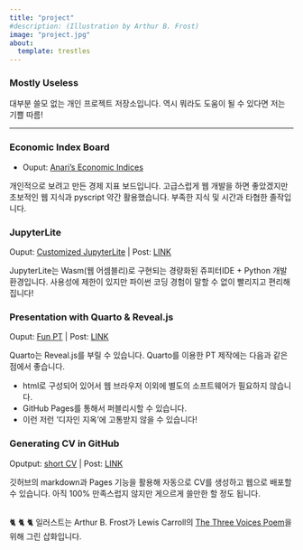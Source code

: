 ```yaml
---
title: "project"
#description: (Illustration by Arthur B. Frost)
image: "project.jpg"
about:
  template: trestles
---
```

### Mostly Useless

대부분 쓸모 없는 개인 프로젝트 저장소입니다. 역시 뭐라도 도움이 될 수 있다면 저는 기쁠 따름!

---

### Economic Index Board 

- Ouput: [Anari's Economic Indices](https://eis.anari.dev/)

개인적으로 보려고 만든 경제 지표 보드입니다. 고급스럽게 웹 개발을 하면 좋았겠지만 초보적인 웹 지식과 pyscript 약간 활용했습니다. 부족한 지식 및 시간과 타협한 졸작입니다. 

### JupyterLite

Ouput: [Customized JupyterLite](https://jupyterlite.anari.dev/) | Post: [LINK](https://www.lostineconomics.com/posts/computer-tool/2022-12-06-jupyterlite-githubpages.html)

JupyterLite는 Wasm(웹 어셈블리)로 구현되는 경량화된 쥬피터IDE + Python 개발 환경입니다. 사용성에 제한이 있지만 파이썬 코딩 경험이 말할 수 없이 빨리지고 편리해집니다! 

### Presentation with Quarto & Reveal.js 

Ouput: [Fun PT](https://fun-pt.lostineconomics.com/) | Post: [LINK](https://www.lostineconomics.com/posts/computer-tool/2022-07-07-pt-with-quarto.html)

Quarto는 Reveal.js를 부릴 수 있습니다. Quarto를 이용한 PT 제작에는 다음과 같은 점에서 좋습니다. 

- html로 구성되어 있어서 웹 브라우저 이외에 별도의 소프트웨어가 필요하지 않습니다. 
- GitHub Pages를 통해서 퍼블리시할 수 있습니다. 
- 이런 저런 '디자인 지옥'에 고통받지 않을 수 있습니다! 

### Generating CV in GitHub 

Oputput: [short CV](https://anarinsk.github.io/markdown-cv) | Post: [LINK](https://www.lostineconomics.com/posts/computer-tool/2022-05-10-how-to-make-cv.html)

깃허브의 markdown과 Pages 기능을 활용해 자동으로 CV를 생성하고 웹으로 배포할 수 있습니다. 아직 100% 만족스럽지 않지만 게으르게 쓸만한 할 정도 됩니다. 

</br>
🐈 🐈 🐈  일러스트는 Arthur B. Frost가 Lewis Carroll의 [The Three Voices Poem](https://classic-literature.co.uk/lewis-carroll-the-three-voices-poem/)을 위해 그린 삽화입니다. 
